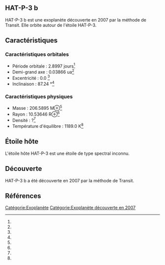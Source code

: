 == HAT-P-3 b ==

{{Infobox Exoplanète
| nom = HAT-P-3 b
| image = 
| légende = 
| étoile = HAT-P-3
| constellation = 
| ascension_droite = 
| déclinaison = 
| distance = ?
| type_spectral = ?
| masse = 206.5895 M⊕<ref></ref>
| rayon = 10.53646 R⊕<ref></ref>
| densité = ?<ref></ref>
| gravité = ?<ref></ref>
| température = 1189.0 K<ref></ref>
| période = 2.8997 j<ref></ref>
| demi_grand_axe = 0.03866 ua<ref></ref>
| excentricité = 0.0 <ref></ref>
| inclinaison = 87.24 °<ref></ref>
| méthode_découverte = Transit
| date_découverte = 2007
| statut = Confirmée
}}

HAT-P-3 b est une exoplanète découverte en 2007 par la méthode de Transit. Elle orbite autour de l'étoile HAT-P-3.

== Caractéristiques ==

=== Caractéristiques orbitales ===
* Période orbitale : 2.8997 jours<ref></ref>
* Demi-grand axe : 0.03866 ua<ref></ref>
* Excentricité : 0.0 <ref></ref>
* Inclinaison : 87.24 °<ref></ref>

=== Caractéristiques physiques ===
* Masse : 206.5895 M⊕<ref></ref>
* Rayon : 10.53646 R⊕<ref></ref>
* Densité : ?<ref></ref>
* Température d'équilibre : 1189.0 K<ref></ref>

== Étoile hôte ==

{{Infobox Étoile
| nom = HAT-P-3
| image = 
| légende = 
| constellation = 
| ascension_droite = 
| déclinaison = 
| distance = ?
| type_spectral = ?
| magnitude_absolue = 
| magnitude_apparente = 
| masse = ?<ref></ref>
| rayon = ?<ref></ref>
| température = ?<ref></ref>
| métallicité = ?<ref></ref>
| âge = ?<ref></ref>
}}

L'étoile hôte HAT-P-3 est une étoile de type spectral inconnu.

== Découverte ==

HAT-P-3 b a été découverte en 2007 par la méthode de Transit.

== Références ==
<references />

[[Catégorie:Exoplanète]]
[[Catégorie:Exoplanète découverte en 2007]]

